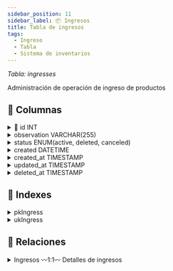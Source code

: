 ```yaml
---
sidebar_position: 11
sidebar_label: 📦 Ingresos
title: Tabla de ingresos
tags:
  - Ingreso
  - Tabla
  - Sistema de inventarios
---
```



<p>
  <em>
    Tabla: <SpanYellow>ingresses</SpanYellow>
  </em>
</p>

Administración de operación de ingreso de productos

## 📄 Columnas

<details>
  <summary>
    🔑 id <SpanGreen>INT</SpanGreen>
  </summary>
  <Ul>
    <li>
      <Not /> Null
    </li>
    <li>
      <Check /> Unique
    </li>
    <li>
      <Check /> Primary key
    </li>
    <li>📌 Identificador primario de la tabla.</li>
  </Ul>
</details>

<details>
  <summary>
    observation <SpanGreen>VARCHAR(255)</SpanGreen>
  </summary>
  <Ul>
    <li>
      <Check /> Null
    </li>
    <li>
      <Check /> Unique
    </li>
    <li>📌 Observaciones de operación.</li>
  </Ul>
</details>

<details>
  <summary>
    status <SpanGreen>ENUM(active, deleted, canceled)</SpanGreen>
  </summary>
  <Ul>
    <li>
      <Not /> Null
    </li>
    <li>
      <Not /> Unique
    </li>
    <li>📍 Valor por defacto: <SpanYellow>active</SpanYellow></li>
    <li>📌 Estatus del ingreso de material.</li>
  </Ul>
</details>

<details>
  <summary>
    created <SpanGreen>DATETIME</SpanGreen>
  </summary>
  <Ul>
    <li>
      <Not /> Null
    </li>
    <li>
      <Not /> Unique
    </li>
    <li>📍 Valor por defacto: <SpanYellow>Fecha actual</SpanYellow></li>
    <li>📌 Fecha de la operación.</li>
  </Ul>
</details>

<details>
  <summary>
    created_at <SpanGreen>TIMESTAMP</SpanGreen>
  </summary>
  <Ul>
    <li>
      <Not /> Null
    </li>
    <li>
      <Not /> Unique
    </li>
    <li>📍 Valor por defacto: Fecha actual.</li>
    <li>📌 Información de auditoria, Fecha de creación de registro.</li>
  </Ul>
</details>

<details>
  <summary>
    updated_at <SpanGreen>TIMESTAMP</SpanGreen>
  </summary>
  <Ul>
    <li>
      <Check /> Null
    </li>
    <li>
      <Not /> Unique
    </li>
    <li>📌 Información de auditoria, Fecha de actualización de registro.</li>
  </Ul>
</details>

<details>
  <summary>
    deleted_at <SpanGreen>TIMESTAMP</SpanGreen>
  </summary>
  <Ul>
    <li>
      <Check /> Null
    </li>
    <li>
      <Not /> Unique
    </li>
    <li>📌 Información de auditoria, Fecha de eliminación de registro.</li>
  </Ul>
</details>

## 📑 Indexes

<details>
  <summary><SpanYellow>pkIngress</SpanYellow></summary>
  <Ul>
    <li>
      <Check /> Constraint
    </li>
    <li>
      <Check /> Primary key
    </li>
    <li>
      <Check /> Fields
    </li>
    <Ul>
      <li>
        🖌 <SpanYellow>id</SpanYellow>
      </li>
    </Ul>
  </Ul>
</details>

<details>
  <summary><SpanYellow>ukIngress</SpanYellow></summary>
  <Ul>
    <li>
      <Check /> Constraint
    </li>
    <li>
      <Check /> Unique
    </li>
    <li>
      <Check /> Fields
    </li>
    <li>
        <Ul>
        <li>
            🖌 <SpanYellow>id</SpanYellow>
        </li>
        </Ul>
    </li>
  </Ul>
</details>

## 🚏 Relaciones

<details>
  <summary>
    <SpanYellow>Ingresos</SpanYellow>
    <SpanGreen> 〰1:1〰 </SpanGreen>
    <SpanYellow>Detalles de ingresos</SpanYellow>
  </summary>
  <Ul>
    <li>
      <Not /> Constraint
    </li>
    <li>
      <Check /> Tipo de relación <SpanYellow>1:1</SpanYellow>
    </li>
    <li>
      <Check /> Relacionado con <SpanYellow>ingresses_details</SpanYellow>
    </li>
  </Ul>
</details>
